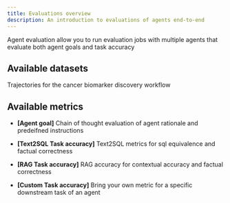 ```yaml
---
title: Evaluations overview
description: An introduction to evaluations of agents end-to-end
---
```


Agent evaluation allow you to run evaluation jobs with multiple agents that evaluate both agent goals and task accuracy

## Available datasets

Trajectories for the cancer biomarker discovery workflow 

## Available metrics

- **[Agent goal]** Chain of thought evaluation of agent rationale and predeifned instructions

- **[Text2SQL Task accuracy]** Text2SQL metrics for sql equivalence and factual correctness

- **[RAG Task accuracy]** RAG accuracy for contextual accuracy and factual correctness 

- **[Custom Task accuracy]** Bring your own metric for a specific downstream task of an agent

